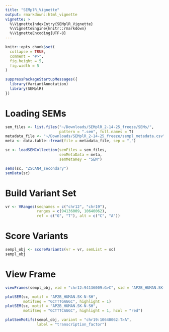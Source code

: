 ```yaml
---
title: "SEMplR_Vignette"
output: rmarkdown::html_vignette
vignette: >
  %\VignetteIndexEntry{SEMplR_Vignette}
  %\VignetteEngine{knitr::rmarkdown}
  %\VignetteEncoding{UTF-8}
---
```


```r
knitr::opts_chunk$set(
  collapse = TRUE,
  comment = "#>", 
  fig.height = 5,
  fig.width = 5
)
```

```r
suppressPackageStartupMessages({
  library(VariantAnnotation)
  library(SEMplR)
})
```

# Loading SEMs
```r
sem_files <- list.files("~/Downloads/SEMplR_2-14-25_freeze/SEMs/", 
                        pattern = ".sem", full.names = T)
metadata_file <- "~/Downloads/SEMplR_2-14-25_freeze/sempl_metadata.csv"
meta <- data.table::fread(file = metadata_file, sep = ",")

sc <- loadSEMCollection(semFiles = sem_files, 
                        semMetaData = meta, 
                        semMetaKey = "SEM")

sems(sc, "ZSCAN4_secondary")
semData(sc)
```

# Build Variant Set
```r
vr <- VRanges(seqnames = c("chr12", "chr19"),
              ranges = c(94136009, 10640062), 
              ref = c("G", "T"), alt = c("C", "A"))
```

# Score Variants
```r
sempl_obj <- scoreVariants(vr = vr, semList = sc)
sempl_obj
```

# View Frame
```r
viewFrames(sempl_obj, vid = "chr12:94136009:G>C", sid = "AP2B_HUMAN.SK-N-SH")
```

```r
plotSEM(sc, motif = "AP2B_HUMAN.SK-N-SH", 
        motifSeq = "GCTTTGAGGC", highlight = 1)
plotSEM(sc, motif = "AP2B_HUMAN.SK-N-SH", 
        motifSeq = "GCTTTCAGGC", highlight = 1, hcol = "red")
```

```r
plotSemMotifs(sempl_obj, variant = "chr19:10640062:T>A", 
              label = "transcription_factor")
```


